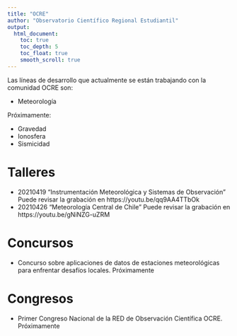 ```yaml
---
title: "OCRE"
author: "Observatorio Científico Regional Estudiantil"
output:
  html_document:
    toc: true
    toc_depth: 5
    toc_float: true
    smooth_scroll: true
---
```



Las líneas de desarrollo que actualmente se están trabajando con la comunidad OCRE son:

- Meteorología

Próximamente:

- Gravedad
- Ionosfera
- Sismicidad

# Talleres

- 20210419 "Instrumentación Meteorológica y Sistemas de Observación"
Puede revisar la grabación en https://youtu.be/qq9AA4TTbOk
- 20210426 "Meteorología Central de Chile"
Puede revisar la grabación en https://youtu.be/gNiNZG-uZRM

# Concursos

- Concurso sobre aplicaciones de datos de estaciones meteorológicas para enfrentar desafíos locales. Próximamente

# Congresos

- Primer Congreso Nacional de la RED de Observación Científica OCRE. Próximamente

